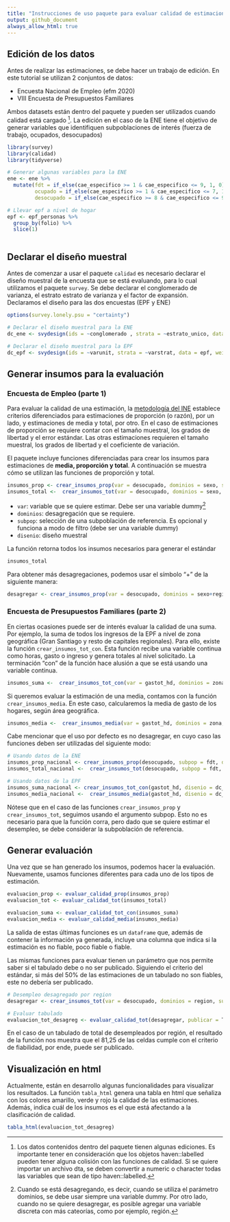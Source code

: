 ---
title: "Instrucciones de uso paquete para evaluar calidad de estimaciones"
output: github_document
always_allow_html: true
---


## Edición de los datos

Antes de realizar las estimaciones, se debe hacer un trabajo de edición. En este tutorial se utilizan 2 conjuntos de datos:

- Encuesta Nacional de Empleo (efm 2020)  
- VIII Encuesta de Presupuestos Familiares   

Ambos datasets están dentro del paquete y pueden ser utilizados cuando calidad está cargado [^haven]. La edición en el caso de la ENE tiene el objetivo de generar variables que identifiquen subpoblaciones de interés (fuerza de trabajo, ocupados, desocupados)

[^haven]: Los datos contenidos dentro del paquete tienen algunas ediciones. Es importante tener en consideración que los objetos haven::labelled pueden tener alguna colisión con las funciones de calidad. Si se quiere importar un archivo dta, se deben convertir a numeric o character todas las variables que sean de tipo haven::labelled.         


```{r, message=FALSE}
library(survey)
library(calidad)
library(tidyverse)

# Generar algunas variables para la ENE
ene <- ene %>% 
  mutate(fdt = if_else(cae_especifico >= 1 & cae_especifico <= 9, 1, 0), # fuerza de trabajo
         ocupado = if_else(cae_especifico >= 1 & cae_especifico <= 7, 1, 0), # persona ocupada
         desocupado = if_else(cae_especifico >= 8 & cae_especifico <= 9, 1, 0)) # persona desocupada

# Llevar epf a nivel de hogar
epf <- epf_personas %>% 
  group_by(folio) %>% 
  slice(1)



```

## Declarar el diseño muestral
Antes de comenzar a usar el paquete `calidad` es necesario declarar el diseño muestral de la encuesta que se está evaluando, para lo cual utilizamos el paquete `survey`. Se debe declarar el conglomerado de varianza, el estrato estrato de varianza y el factor de expansión. Declaramos el diseño para las dos encuestas (EPF y ENE)

```{r}
options(survey.lonely.psu = "certainty")

# Declarar el diseño muestral para la ENE
dc_ene <- svydesign(ids = ~conglomerado , strata = ~estrato_unico, data = ene, weights = ~fact_cal)

# Declarar el diseño muestral para la EPF
dc_epf <- svydesign(ids = ~varunit, strata = ~varstrat, data = epf, weights = ~fe)

```

## Generar insumos para la evaluación 

### Encuesta de Empleo (parte 1)

Para evaluar la calidad de una estimación, la [metodología del INE](https://www.ine.cl/docs/default-source/documentos-de-trabajo/20200318-lineamientos-medidas-de-precisi%C3%B3n.pdf?sfvrsn=f1ab2dbe_4) establece criterios diferenciados para estimaciones de proporción (o razón), por un lado, y estimaciones de media y total, por otro. En el caso de estimaciones de proporción se requiere contar con el tamaño muestral, los grados de libertad y el error estándar. Las otras estimaciones requieren el tamaño muestral, los grados de libertad y el coeficiente de variación. 

El paquete incluye funciones diferenciadas para crear los insumos para estimaciones de **media, proporción y total**. A continuación se muestra cómo se utilizan las funciones de proporción y total.

```{r}
insumos_prop <- crear_insumos_prop(var = desocupado, dominios = sexo, subpop = fdt, disenio =  dc_ene)
insumos_total <-  crear_insumos_tot(var = desocupado, dominios = sexo, subpop = fdt, disenio =  dc_ene)

```

- `var`: variable que se quiere estimar. Debe ser una variable dummy[^dummy] 
- `dominios`: desagregación que se requiere.
- `subpop`: selección de una subpoblación de referencia. Es opcional y funciona a modo de filtro (debe ser una variable dummy)
- `disenio`: diseño muestral

[^dummy]: Cuando se está desagregando, es decir, cuando se utiliza el parámetro dominios, se debe usar siempre una variable dummy. Por otro lado, cuando no se quiere desagregar, es posible agregar una variable discreta con más cateorías, como por ejemplo, región.  

La función retorna todos los insumos necesarios para generar el estándar 

```{r, include=F}
insumos_total
```


Para obtener más desagregaciones, podemos usar el símbolo "+" de la siguiente manera:

```{r}
desagregar <- crear_insumos_prop(var = desocupado, dominios = sexo+region, subpop = fdt, disenio =  dc_ene)

```

 

### Encuesta de Presupuestos Familiares (parte 2)

En ciertas ocasiones puede ser de interés evaluar la calidad de una suma. Por ejemplo, la suma de todos los ingresos de la EPF a nivel de zona geográfica (Gran Santiago y resto de capitales regionales). Para ello, existe la función `crear_insumos_tot_con`. Esta función recibe una variable continua como horas, gasto o ingreso y genera totales al nivel solicitado. La terminación "con" de la función hace alusión a que se está usando una variable continua.   

```{r, eval=T, warning=FALSE}
insumos_suma <-  crear_insumos_tot_con(var = gastot_hd, dominios = zona, disenio =  dc_epf)

```

Si queremos evaluar la estimación de una media, contamos con la función `crear_insumos_media`. En este caso, calcularemos la media de gasto de los hogares, según área geográfica. 

```{r}
insumos_media <-  crear_insumos_media(var = gastot_hd, dominios = zona, disenio =  dc_epf)

```


Cabe mencionar que el uso por defecto es no desagregar, en cuyo caso las funciones deben ser utilizadas del siguiente modo:

```{r}
# Usando datos de la ENE
insumos_prop_nacional <- crear_insumos_prop(desocupado, subpop = fdt, disenio = dc_ene)
insumos_total_nacional <-  crear_insumos_tot(desocupado, subpop = fdt, disenio = dc_ene)

# Usando datos de la EPF
insumos_suma_nacional <- crear_insumos_tot_con(gastot_hd, disenio = dc_epf)
insumos_media_nacional <-  crear_insumos_media(gastot_hd, disenio = dc_epf)

```
Nótese que en el caso de las funciones `crear_insumos_prop` y `crear_insumos_tot`, seguimos usando el argumento subpop. Esto no es necesario para que la función corra, pero dado que se quiere estimar el desempleo, se debe considerar la subpoblación de referencia.    

## Generar evaluación 

Una vez que se han generado los insumos, podemos hacer la evaluación. Nuevamente, usamos funciones diferentes para cada uno de los tipos de estimación. 

```{r, eval=T, warning=FALSE}
evaluacion_prop <- evaluar_calidad_prop(insumos_prop)
evaluacion_tot <- evaluar_calidad_tot(insumos_total)

evaluacion_suma <- evaluar_calidad_tot_con(insumos_suma)
evaluacion_media <- evaluar_calidad_media(insumos_media)


```

La salida de estas últimas funciones es un `dataframe` que, además de contener la información ya generada, incluye una columna que indica si la estimación es no fiable, poco fiable o fiable. 

Las mismas funciones para evaluar tienen un parámetro que nos permite saber si el tabulado debe o no ser publicado. Siguiendo el criterio del estándar, si más del 50% de las estimaciones de un tabulado no son fiables, este no debería ser publicado. 


```{r}
# Desempleo desagregado por region
desagregar <- crear_insumos_tot(var = desocupado, dominios = region, subpop = fdt, disenio =  dc_ene)

# Evaluar tabulado
evaluacion_tot_desagreg <- evaluar_calidad_tot(desagregar, publicar = T)


```

En el caso de un tabulado de total de desempleados por región, el resultado de la función nos muestra que el 81,25 de las celdas cumple con el criterio de fiabilidad, por ende, puede ser publicado. 

## Visualización en html

Actualmente, están en desarrollo algunas funcionalidades para visualizar los resultados. La función `tabla_html` genera una tabla en html que señaliza con los colores amarillo, verde y rojo la calidad de las estimaciones. Además, indica cuál de los insumos es el que está afectando a la clasificación de calidad.  

```{r, eval=F}
tabla_html(evaluacion_tot_desagreg)
```




